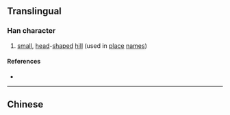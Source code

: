{{also|堖}}
{{character info/new}}
==Translingual==

===Han character===
{{Han char|rn=32|rad=土|as=06|sn=9|four=|canj=GYUK|ids=⿰土㐫}}

# [[small]], [[head]]-[[shape]]d [[hill]] (used in [[place]] [[names]])

====References====
* {{Han ref|kx=0228.291|hdz=10441.110|uh=57B4|ud=22452}}

----

==Chinese==
{{zh-see|堖}}